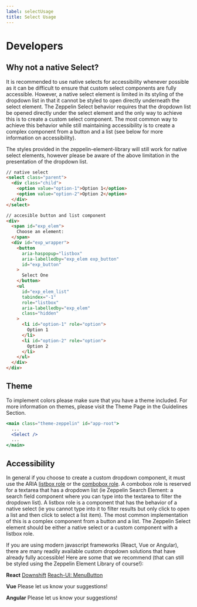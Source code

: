 ```yaml
---
label: selectUsage
title: Select Usage
---
```


# Developers

## Why not a native Select?

It is recommended to use native selects for accessibility whenever possible as it can be difficult to ensure that custom select components are fully accessible. However, a native select element is limited in its styling of the dropdown list in that it cannot be styled to open directly underneath the select element. The Zeppelin Select behavior requires that the dropdown list be opened directly under the select element and the only way to achieve this is to create a custom select component. The most common way to achieve this behavior while still maintaining accessibility is to create a complex component from a button and a list (see below for more information on accessibility).

The styles provided in the zeppelin-element-library will still work for native select elements, however please be aware of the above limitation in the presentation of the dropdown list.

```html
// native select
<select class="parent">
  <div class="child">
    <option value="option-1">Option 1</option>
    <option value="option-2">Option 2</option>
  </div>
</select>

// accesible button and list component
<div>
  <span id="exp_elem">
    Choose an element:
  </span>
  <div id="exp_wrapper">
    <button
      aria-haspopup="listbox"
      aria-labelledby="exp_elem exp_button"
      id="exp_button"
    >
      Select One
    </button>
    <ul
      id="exp_elem_list"
      tabindex="-1"
      role="listbox"
      aria-labelledby="exp_elem"
      class="hidden"
    >
      <li id="option-1" role="option">
        Option 1
      </li>
      <li id="option-2" role="option">
        Option 2
      </li>
    </ul>
  </div>
</div>
```

## Theme

To implement colors please make sure that you have a theme included. For more information on themes, please visit the Theme Page in the Guidelines Section.

```jsx
<main class="theme-zeppelin" id="app-root">
  ...
  <Select />
  ...
</main>
```

## Accessibility

In general if you choose to create a custom dropdown component, it must use the ARIA [listbox role](https://www.w3.org/TR/wai-aria-1.1/#listbox) or the [combobox role](https://www.w3.org/TR/wai-aria-1.1/#combobox). A combobox role is reserved for a textarea that has a dropdown list (ie Zeppelin Search Element: a search field component where you can type into the textarea to filter the dropdown list). A listbox role is a component that has the behavior of a native select (ie you cannot type into it to filter results but only click to open a list and then click to select a list item). The most common implementation of this is a complex component from a button and a list. The Zeppelin Select element should be either a native select or a custom component with a listbox role.

If you are using modern javascript frameworks (React, Vue or Angular), there are many readily available custom dropdown solutions that have already fully accessible! Here are some that we recommend (that can still be styled using the Zeppelin Element Library of course!):

**React**
[Downshift](https://github.com/downshift-js/downshift)
[Reach-UI: MenuButton](https://ui.reach.tech/menu-button)

**Vue**
Please let us know your suggestions!

**Angular**
Please let us know your suggestions!
